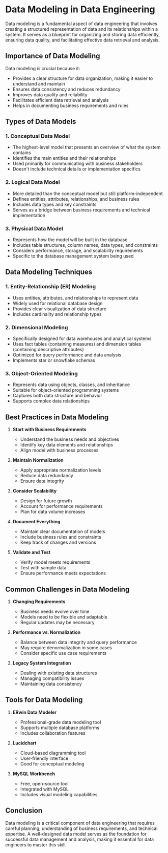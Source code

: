 # Data Modeling in Data Engineering

Data modeling is a fundamental aspect of data engineering that involves creating a structured representation of data and its relationships within a system. It serves as a blueprint for organizing and storing data efficiently, ensuring data quality, and facilitating effective data retrieval and analysis.

## Importance of Data Modeling

Data modeling is crucial because it:
- Provides a clear structure for data organization, making it easier to understand and maintain
- Ensures data consistency and reduces redundancy
- Improves data quality and reliability
- Facilitates efficient data retrieval and analysis
- Helps in documenting business requirements and rules

## Types of Data Models

### 1. Conceptual Data Model
- The highest-level model that presents an overview of what the system contains
- Identifies the main entities and their relationships
- Used primarily for communicating with business stakeholders
- Doesn't include technical details or implementation specifics

### 2. Logical Data Model
- More detailed than the conceptual model but still platform-independent
- Defines entities, attributes, relationships, and business rules
- Includes data types and key constraints
- Serves as a bridge between business requirements and technical implementation

### 3. Physical Data Model
- Represents how the model will be built in the database
- Includes table structures, column names, data types, and constraints
- Considers performance, storage, and scalability requirements
- Specific to the database management system being used

## Data Modeling Techniques

### 1. Entity-Relationship (ER) Modeling
- Uses entities, attributes, and relationships to represent data
- Widely used for relational database design
- Provides clear visualization of data structure
- Includes cardinality and relationship types

### 2. Dimensional Modeling
- Specifically designed for data warehouses and analytical systems
- Uses fact tables (containing measures) and dimension tables (containing descriptive attributes)
- Optimized for query performance and data analysis
- Implements star or snowflake schemas

### 3. Object-Oriented Modeling
- Represents data using objects, classes, and inheritance
- Suitable for object-oriented programming systems
- Captures both data structure and behavior
- Supports complex data relationships

## Best Practices in Data Modeling

1. **Start with Business Requirements**
   - Understand the business needs and objectives
   - Identify key data elements and relationships
   - Align model with business processes

2. **Maintain Normalization**
   - Apply appropriate normalization levels
   - Reduce data redundancy
   - Ensure data integrity

3. **Consider Scalability**
   - Design for future growth
   - Account for performance requirements
   - Plan for data volume increases

4. **Document Everything**
   - Maintain clear documentation of models
   - Include business rules and constraints
   - Keep track of changes and versions

5. **Validate and Test**
   - Verify model meets requirements
   - Test with sample data
   - Ensure performance meets expectations

## Common Challenges in Data Modeling

1. **Changing Requirements**
   - Business needs evolve over time
   - Models need to be flexible and adaptable
   - Regular updates may be necessary

2. **Performance vs. Normalization**
   - Balance between data integrity and query performance
   - May require denormalization in some cases
   - Consider specific use case requirements

3. **Legacy System Integration**
   - Dealing with existing data structures
   - Managing compatibility issues
   - Maintaining data consistency

## Tools for Data Modeling

1. **ERwin Data Modeler**
   - Professional-grade data modeling tool
   - Supports multiple database platforms
   - Includes collaboration features

2. **Lucidchart**
   - Cloud-based diagramming tool
   - User-friendly interface
   - Good for conceptual modeling

3. **MySQL Workbench**
   - Free, open-source tool
   - Integrated with MySQL
   - Includes visual modeling capabilities

## Conclusion

Data modeling is a critical component of data engineering that requires careful planning, understanding of business requirements, and technical expertise. A well-designed data model serves as the foundation for successful data management and analysis, making it essential for data engineers to master this skill.